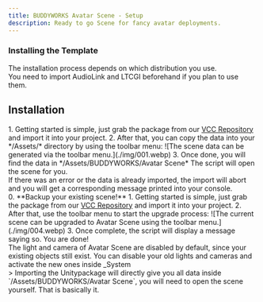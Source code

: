 ```yaml
---
title: BUDDYWORKS Avatar Scene - Setup
description: Ready to go Scene for fancy avatar deployments.
---
```


### Installing the Template
The installation process depends on which distribution you use.  
You need to import AudioLink and LTCGI beforehand if you plan to use them.  

## Installation
<Tabs>  
  <TabItem label="VCC - New Scene">
  	<Steps>
			1. Getting started is simple, just grab the package from our <a href="https://repo.buddyworks.wtf">VCC Repository</a> and import it into your project.  
			2. After that, you can copy the data into your */Assets/* directory by using the toolbar menu:  
			![The scene data can be generated via the toolbar menu.](./img/001.webp)  
			3. Once done, you will find the data in */Assets/BUDDYWORKS/Avatar Scene*  
			The script will open the scene for you.
			<Aside> If there was an error or the data is already imported, the import will abort and you will get a corresponding message printed into your console.</Aside>
		</Steps>
 	</TabItem>
 	<TabItem label="VCC - Upgrade existing Scene">
 		<Steps>
 			0. **Backup your existing scene!**
 			1. Getting started is simple, just grab the package from our <a href="https://repo.buddyworks.wtf">VCC Repository</a> and import it into your project.  
 			2. After that, use the toolbar menu to start the upgrade process:
 			![The current scene can be upgraded to Avatar Scene using the toolbar menu.](./img/004.webp)
 			3. Once complete, the script will display a message saying so. You are done!
 			<Aside> The light and camera of Avatar Scene are disabled by default, since your existing objects still exist. You can disable your old lights and cameras and activate the new ones inside _System</Aside>
 		</Steps>
 	</TabItem>
 	<TabItem label=".unitypackage">
	>	Importing the Unitypackage will directly give you all data inside `/Assets/BUDDYWORKS/Avatar Scene`, you will need to open the scene yourself.   
  That is basically it.
	</TabItem>
</Tabs>